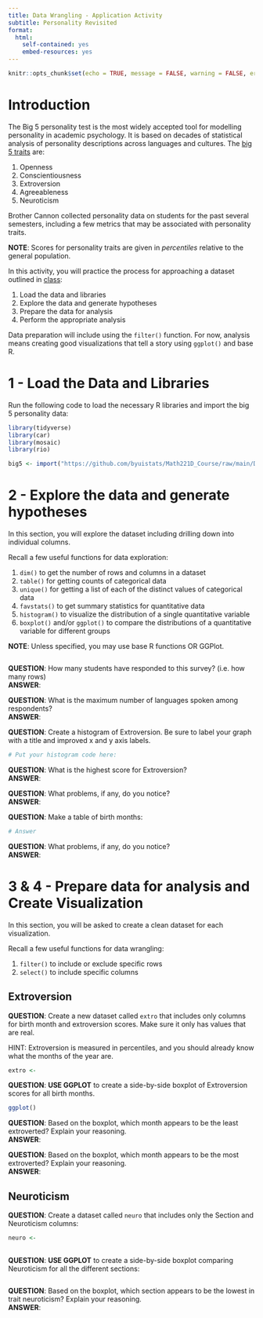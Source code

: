 ```yaml
---
title: Data Wrangling - Application Activity
subtitle: Personality Revisited
format:
  html:
    self-contained: yes
    embed-resources: yes
---
```

```r
knitr::opts_chunk$set(echo = TRUE, message = FALSE, warning = FALSE, error = TRUE)
```


# Introduction

The Big 5 personality test is the most widely accepted tool for modelling personality in academic psychology.  It is based on decades of statistical analysis of personality descriptions across languages and cultures.  The [big 5 traits](https://en.wikipedia.org/wiki/Big_Five_personality_traits)  are:

1. Openness
2. Conscientiousness
3. Extroversion
4. Agreeableness
5. Neuroticism

Brother Cannon collected personality data on students for the past several semesters, including a few metrics that may be associated with personality traits.  

__NOTE__:  Scores for personality traits are given in *percentiles* relative to the general population.  

In this activity, you will practice the process for approaching a dataset outlined in [class](https://byuistats.github.io/Math221D_Course/2-Tidy_Data/05-Exploring_New_Data_with_Tidyverse.html):

  1. Load the data and libraries
  2. Explore the data and generate hypotheses
  3. Prepare the data for analysis
  4. Perform the appropriate analysis
  
Data preparation will include using the `filter()` function.  For now, analysis means creating good visualizations that tell a story using `ggplot()` and base R.  

# 1 - Load the Data and Libraries

Run the following code to load the necessary R libraries and import the big 5 personality data:  

```r
library(tidyverse)
library(car)
library(mosaic)
library(rio)

big5 <- import("https://github.com/byuistats/Math221D_Course/raw/main/Data/All_class_combined_personality_data.csv") %>% tibble()

```


# 2 - Explore the data and generate hypotheses

In this section, you will explore the dataset including drilling down into individual columns.  

Recall a few useful functions for data exploration:

1. `dim()` to get the number of rows and columns in a dataset
2. `table()` for getting counts of categorical data
3. `unique()` for getting a list of each of the distinct values of categorical data
4. `favstats()` to get summary statistics for quantitative data
5. `histogram()` to visualize the distribution of a single quantitative variable
6. `boxplot()` and/or `ggplot()` to compare the distributions of a quantitative variable for different groups

__NOTE__:  Unless specified, you may use base R functions OR GGPlot.  

```r

```


__QUESTION__:  How many students have responded to this survey? (i.e. how many rows)  
__ANSWER__:  

__QUESTION__:  What is the maximum number of languages spoken among respondents?  
__ANSWER__:  

__QUESTION__:  Create a histogram of Extroversion. Be sure to label your graph with a title and improved x and y axis labels.   
```r
# Put your histogram code here:  

```


__QUESTION__:  What is the highest score for Extroversion?      
__ANSWER__:  

__QUESTION__:  What problems, if any, do you notice?  
__ANSWER__:  

__QUESTION__:  Make a table of birth months:
```r
# Answer

```

__QUESTION__:  What problems, if any, do you notice?  
__ANSWER__:  



# 3 & 4 - Prepare data for analysis and Create Visualization

In this section, you will be asked to create a clean dataset for each visualization.  

Recall a few useful functions for data wrangling:

1. `filter()` to include or exclude specific rows
2. `select()` to include specific columns

## Extroversion

__QUESTION__:  Create a new dataset called `extro` that includes only columns for birth month and extroversion scores.  Make sure it only has values that are real.  

HINT: Extroversion is measured in percentiles, and you should already know what the months of the year are.

```r

extro <- 

```

__QUESTION__:  **USE GGPLOT** to create a side-by-side boxplot of Extroversion scores for all birth months.

```r

ggplot()

```

__QUESTION__:  Based on the boxplot, which month appears to be the least extroverted?  Explain your reasoning.  
__ANSWER__:  

__QUESTION__:    Based on the boxplot, which month appears to be the most extroverted?  Explain your reasoning.  
__ANSWER__:  


## Neuroticism

__QUESTION__:  Create a dataset called `neuro` that includes only the Section and Neuroticism columns:  

```r

neuro <- 
  
```

__QUESTION__:  **USE GGPLOT** to create a side-by-side boxplot comparing Neuroticism for all the different sections:

```r


```

__QUESTION__:    Based on the boxplot, which section appears to be the lowest in trait neuroticism?  Explain your reasoning.  
__ANSWER__:  

